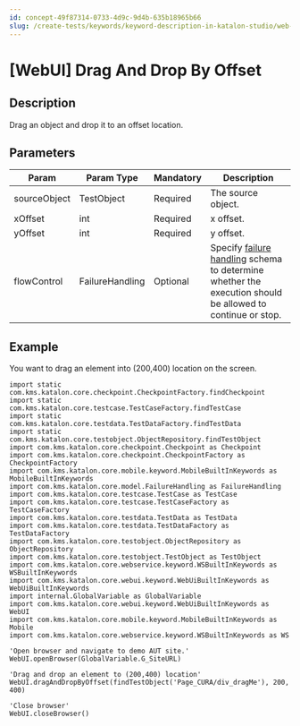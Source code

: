 ```yaml
---
id: concept-49f87314-0733-4d9c-9d4b-635b18965b66
slug: /create-tests/keywords/keyword-description-in-katalon-studio/web-ui-keywords/webui-drag-and-drop-by-offset
---
```


# \[WebUI\] Drag And Drop By Offset

## Description

Drag an object and drop it to an offset location.

## Parameters

<table><tr><th>Param</th><th>Param Type</th><th>Mandatory</th><th>Description</th></tr><tbody><tr><td>sourceObject</td><td>TestObject</td><td>Required</td><td>The source object.</td></tr><tr><td>xOffset</td><td>int</td><td>Required</td><td>x offset.</td></tr><tr><td>yOffset</td><td>int</td><td>Required</td><td>y offset.</td></tr><tr><td>flowControl</td><td>FailureHandling</td><td>Optional</td><td>Specify <a href="/maintain/configure-failure-handling-settings-in-katalon-studio" >failure handling</a> schema to determine whether the execution should be allowed to continue or stop.</td></tr></tbody></table>

## Example

You want to drag an element into \(200,400\) location on the screen.

```
import static com.kms.katalon.core.checkpoint.CheckpointFactory.findCheckpoint
import static com.kms.katalon.core.testcase.TestCaseFactory.findTestCase
import static com.kms.katalon.core.testdata.TestDataFactory.findTestData
import static com.kms.katalon.core.testobject.ObjectRepository.findTestObject
import com.kms.katalon.core.checkpoint.Checkpoint as Checkpoint
import com.kms.katalon.core.checkpoint.CheckpointFactory as CheckpointFactory
import com.kms.katalon.core.mobile.keyword.MobileBuiltInKeywords as MobileBuiltInKeywords
import com.kms.katalon.core.model.FailureHandling as FailureHandling
import com.kms.katalon.core.testcase.TestCase as TestCase
import com.kms.katalon.core.testcase.TestCaseFactory as TestCaseFactory
import com.kms.katalon.core.testdata.TestData as TestData
import com.kms.katalon.core.testdata.TestDataFactory as TestDataFactory
import com.kms.katalon.core.testobject.ObjectRepository as ObjectRepository
import com.kms.katalon.core.testobject.TestObject as TestObject
import com.kms.katalon.core.webservice.keyword.WSBuiltInKeywords as WSBuiltInKeywords
import com.kms.katalon.core.webui.keyword.WebUiBuiltInKeywords as WebUiBuiltInKeywords
import internal.GlobalVariable as GlobalVariable
import com.kms.katalon.core.webui.keyword.WebUiBuiltInKeywords as WebUI
import com.kms.katalon.core.mobile.keyword.MobileBuiltInKeywords as Mobile
import com.kms.katalon.core.webservice.keyword.WSBuiltInKeywords as WS

'Open browser and navigate to demo AUT site.'
WebUI.openBrowser(GlobalVariable.G_SiteURL)

'Drag and drop an element to (200,400) location'
WebUI.dragAndDropByOffset(findTestObject('Page_CURA/div_dragMe'), 200, 400)

'Close browser'
WebUI.closeBrowser()

```